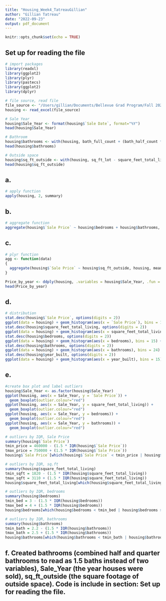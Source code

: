 ```yaml
---
title: "Housing_Week4_TatreauGillian"
author: "Gillian Tatreau"
date: "2022-09-23"
output: pdf_document
---
```


```r
knitr::opts_chunk$set(echo = TRUE)
```

## Set up for reading the file
```r
# import packages
library(readxl)
library(ggplot2)
library(plyr)
library(pastecs)
library(ggplot2)
library(dplyr)

# file source, read file
file_source <- "/Users/gillian/Documents/Bellevue Grad Program/Fall 2022/DSC520/DSC520 Repo/week-6-housing.xlsx"
housing <- read_excel(file_source)

# Sale Year
housing$Sale_Year <- format(housing$`Sale Date`, format="%Y")
head(housing$Sale_Year)

# Bathroom
housing$bathrooms <- with(housing, bath_full_count + (bath_half_count * 0.5) + (bath_3qtr_count * 0.75))
head(housing$bathrooms)

# Outside space
housing$sq_ft_outside <- with(housing, sq_ft_lot - square_feet_total_living)
head(housing$sq_ft_outside)

```

## a. 
```r
# apply function
apply(housing, 2, summary)
```
## b. 
```r
# aggregate function
aggregate(housing$`Sale Price` ~ housing$bedrooms + housing$bathrooms, housing, mean)

```

## c. 
```r
# plyr function
agg <- function(data)
{
  aggregate(housing$`Sale Price` ~ housing$sq_ft_outside, housing, mean)
}

Price_by_year <- ddply(housing, .variables = housing$Sale_Year, .fun = agg)
head(Price_by_year)

```

## d. 
```r
# distribution
stat.desc(housing$`Sale Price`, options(digits = 2))
ggplot(data = housing) + geom_histogram(aes(x = `Sale Price`), bins = 15) + xlab("Sale Price") + ylab("Frequency")
stat.desc(housing$square_feet_total_living, options(digits = 2))
ggplot(data = housing) + geom_histogram(aes(x = square_feet_total_living), bins = 15) + xlab("Number of Square Feet") + ylab("Frequency")
stat.desc(housing$bedrooms, options(digits = 2))
ggplot(data = housing) + geom_histogram(aes(x = bedrooms), bins = 15) + xlab("Number of bedrooms") + ylab("Frequency")
stat.desc(housing$bathrooms, options(digits = 2))
ggplot(data = housing) + geom_histogram(aes(x = bathrooms), bins = 24) + xlab("Number of bathrooms") + ylab("Frequency")
stat.desc(housing$year_built, options(digits = 2))
ggplot(data = housing) + geom_histogram(aes(x = year_built), bins = 15) + xlab("Year House was Built") + ylab("Frequency")
```

## e. 
```r
#create box plot and label outliers
housing$Sale_Year <- as.factor(housing$Sale_Year)
ggplot(housing, aes(x = Sale_Year, y = `Sale Price`)) + 
  geom_boxplot(outlier.colour="red")
ggplot(housing, aes(x = Sale_Year, y = square_feet_total_living)) + 
  geom_boxplot(outlier.colour="red")
ggplot(housing, aes(x = Sale_Year, y = bedrooms)) + 
  geom_boxplot(outlier.colour="red")
ggplot(housing, aes(x = Sale_Year, y = bathrooms)) + 
  geom_boxplot(outlier.colour="red")

# outliers by IQR, Sale Price
summary(housing$`Sale Price`)
tmin_price = 460000 - (1.5 * IQR(housing$`Sale Price`)) 
tmax_price = 750000 + (1.5 * IQR(housing$`Sale Price`)) 
housing$`Sale Price`[which(housing$`Sale Price` < tmin_price | housing$`Sale Price` > tmax_price)]

# outliers by IQR, sq.ft
summary(housing$square_feet_total_living)
tmin_sqft = 1820 - (1.5 * IQR(housing$square_feet_total_living)) 
tmax_sqft = 3110 + (1.5 * IQR(housing$square_feet_total_living)) 
housing$square_feet_total_living[which(housing$square_feet_total_living < tmin_sqft | housing$square_feet_total_living > tmax_sqft)]

# outliers by IQR, bedrooms
summary(housing$bedrooms)
tmin_bed = 3 - (1.5 * IQR(housing$bedrooms)) 
tmax_bed = 4 + (1.5 * IQR(housing$bedrooms)) 
housing$bedrooms[which(housing$bedrooms < tmin_bed | housing$bedrooms > tmax_bed)]

# outliers by IQR, bathrooms
summary(housing$bathrooms)
tmin_bath = 2.2 - (1.5 * IQR(housing$bathrooms)) 
tmax_bath = 2.5 + (1.5 * IQR(housing$bathrooms)) 
housing$bathrooms[which(housing$bathrooms < tmin_bath | housing$bathrooms > tmax_bath)]

```

## f. Created bathrooms (combined half and quarter bathrooms to read as 1.5 baths instead of two variables), Sale_Year (the year houses were sold), sq_ft_outside (the square footage of outside space). Code is include in section: Set up for reading the file. 


